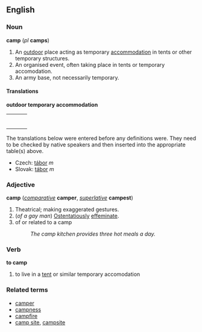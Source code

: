 ==English==
=== Noun ===
'''camp''' (''pl'' '''camps''')

#An [[outdoor]] place acting as temporary [[accommodation]] in tents or other temporary structures.
#An organised event, often taking place in tents or temporary accomodation.
#An army base, not necessarily temporary.

==== Translations ====

'''outdoor temporary accommodation'''
{| border=0  width=100%
|-
|bgcolor="#FFFFE0" valign=top width=48%|
{|
|}
| width=1% |
|bgcolor="#FFFFE0" valign=top width=48%|
{|
|}
|}

The translations below were entered before any definitions were.  They need to be checked by native speakers and then inserted into the appropriate table(s) above.
* Czech: [[tábor]] ''m''
* Slovak: [[tábor#Slovak|tábor]] ''m''

===Adjective===
'''camp''' (''[[comparative]]'' '''camper''', ''[[superlative]]'' '''campest''')

#Theatrical; making exaggerated gestures.
#(''of a gay man'') [[Ostentatiously]] [[effeminate]].
#of or related to a camp
#:''The camp kitchen provides three hot meals a day.''

===Verb===
'''to camp'''
#to live in a [[tent]] or similar temporary accomodation

===Related terms===
*[[camper]]
*[[campness]]
*[[campfire]]
*[[camp site]], [[campsite]]